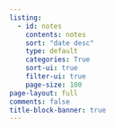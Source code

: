 ```yaml
---
listing:
  - id: notes
    contents: notes
    sort: "date desc"
    type: default
    categories: True
    sort-ui: true
    filter-ui: true
    page-size: 100
page-layout: full
comments: false
title-block-banner: true
---
```




:::{#notes}
:::
